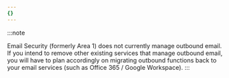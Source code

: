 ```yaml
---
{}
---
```


:::note

Email Security (formerly Area 1) does not currently manage outbound email. If you intend to remove other existing services that manage outbound email, you will have to plan accordingly on migrating outbound functions back to your email services (such as Office 365 / Google Workspace).
:::
